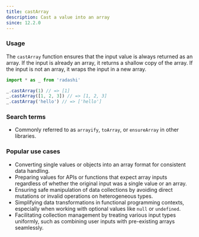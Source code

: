 ```yaml
---
title: castArray
description: Cast a value into an array
since: 12.2.0
---
```


### Usage

The `castArray` function ensures that the input value is always returned as an array. If the input is already an array, it returns a shallow copy of the array. If the input is not an array, it wraps the input in a new array.

```ts
import * as _ from 'radashi'

_.castArray(1) // => [1]
_.castArray([1, 2, 3]) // => [1, 2, 3]
_.castArray('hello') // => ['hello']
```

### Search terms

- Commonly referred to as `arrayify`, `toArray`, or `ensureArray` in other libraries.

### Popular use cases

- Converting single values or objects into an array format for consistent data handling.
- Preparing values for APIs or functions that expect array inputs regardless of whether the original input was a single value or an array.
- Ensuring safe manipulation of data collections by avoiding direct mutations or invalid operations on heterogeneous types.
- Simplifying data transformations in functional programming contexts, especially when working with optional values like `null` or `undefined`.
- Facilitating collection management by treating various input types uniformly, such as combining user inputs with pre-existing arrays seamlessly.
